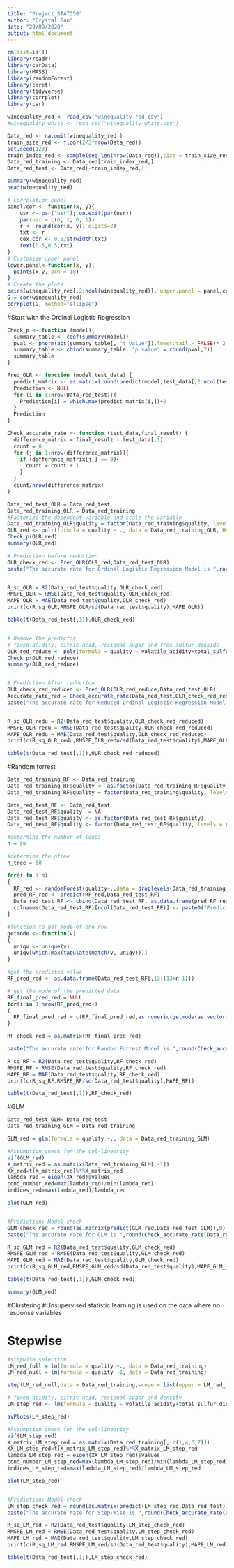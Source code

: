 ---
title: "Project_STAT350"
author: "Crystal Fan"
date: "29/09/2020"
output: html_document
---
```{r}
rm(list=ls())
library(readr)
library(carData)
library(MASS)
library(randomForest)
library(caret)
library(tidyverse)
library(corrplot)
library(car)

winequality_red <- read_csv("winequality-red.csv")
#winequality_white <- read_csv("winequality-white.csv")
```

```{r}
Data_red <- na.omit(winequality_red )
train_size_red <- floor(2/3*nrow(Data_red))
set.seed(123)
train_index_red <- sample(seq_len(nrow(Data_red)),size = train_size_red)
Data_red_training <- Data_red[train_index_red,]
Data_red_test <- Data_red[-train_index_red,]

```


```{r}
summary(winequality_red)
head(winequality_red)

# Correlation panel
panel.cor <- function(x, y){
    usr <- par("usr"); on.exit(par(usr))
    par(usr = c(0, 1, 0, 1))
    r <- round(cor(x, y), digits=2)
    txt <- r
    cex.cor <- 0.8/strwidth(txt)
    text(0.5,0.5,txt)
}
# Customize upper panel
lower.panel<-function(x, y){
  points(x,y, pch = 10)
}
# Create the plots
pairs(winequality_red[,2:ncol(winequality_red)], upper.panel = panel.cor,lower.panel = lower.panel)
G = cor(winequality_red)
corrplot(G, method="ellipse")
```

#Start with the Ordinal Logistic Regression
```{r}
Check_p <- function (model){
  summary_table <- coef(summary(model))
  pval <- pnorm(abs(summary_table[, "t value"]),lower.tail = FALSE)* 2
  summary_table <- cbind(summary_table, "p value" = round(pval,7))
  summary_table 
}

Pred_OLR <- function (model,test_data) {
  predict_matrix <- as.matrix(round(predict(model,test_data[,2:ncol(test_data)],type = "p"), 3))
  Prediction <- NULL
  for (i in 1:nrow(Data_red_test)){
    Prediction[i] = which.max(predict_matrix[i,])+2
  }
  Prediction
}

Check_accurate_rate <- function (test_data,final_result) {
  difference_matrix = final_result - test_data[,1]
  count = 0
  for (j in 1:nrow(difference_matrix)){
    if (difference_matrix[j,] == 0){
      count = count + 1
    }
  }
  count/nrow(difference_matrix)
}

Data_red_test_OLR = Data_red_test
Data_red_training_OLR = Data_red_training
#Factorize the dependent variable and scale the variable
Data_red_training_OLR$quality = factor(Data_red_training$quality, levels = c("3","4","5","6","7","8"),ordered = TRUE)
OLR_red <- polr(formula = quality ~ ., data = Data_red_training_OLR, Hess = TRUE)
Check_p(OLR_red)
summary(OLR_red)

# Prediction before reduction 
OLR_check_red <- Pred_OLR(OLR_red,Data_red_test_OLR)
paste("The accurate rate for Ordinal Logistic Regression Model is ",round(Check_accurate_rate(Data_red_test,OLR_check_red),5))


R_sq_OLR = R2(Data_red_test$quality,OLR_check_red)
RMSPE_OLR = RMSE(Data_red_test$quality,OLR_check_red)
MAPE_OLR = MAE(Data_red_test$quality,OLR_check_red)
print(c(R_sq_OLR,RMSPE_OLR/sd(Data_red_test$quality),MAPE_OLR))

table(t(Data_red_test[,1]),OLR_check_red)


# Remove the predictor
# fixed acidity, citric acid, residual sugar and free sulfur dioxide
OLR_red_reduce <- polr(formula = quality ~ volatile_acidity+total_sulfur_dioxide+chlorides+density+pH +sulphates+alcohol , data = Data_red_training_OLR, Hess = TRUE)
Check_p(OLR_red_reduce)
summary(OLR_red_reduce)


# Prediction After reduction
OLR_check_red_reduced <- Pred_OLR(OLR_red_reduce,Data_red_test_OLR)
Accurate_rate_red = Check_accurate_rate(Data_red_test,OLR_check_red_reduced) 
paste("The accurate rate for Reduced Ordinal Logistic Regression Model is ",round(Check_accurate_rate(Data_red_test,OLR_check_red_reduced),5))


R_sq_OLR_redu = R2(Data_red_test$quality,OLR_check_red_reduced)
RMSPE_OLR_redu = RMSE(Data_red_test$quality,OLR_check_red_reduced)
MAPE_OLR_redu = MAE(Data_red_test$quality,OLR_check_red_reduced)
print(c(R_sq_OLR_redu,RMSPE_OLR_redu/sd(Data_red_test$quality),MAPE_OLR_redu))

table(t(Data_red_test[,1]),OLR_check_red_reduced)
```

#Random forrest
```{r}
Data_red_training_RF <- Data_red_training
Data_red_training_RF$quality <- as.factor(Data_red_training_RF$quality)
Data_red_training_RF$quality = factor(Data_red_training$quality, levels = c("3","4","5","6","7","8"),ordered = TRUE)

Data_red_test_RF <- Data_red_test
Data_red_test_RF$quality  = NA
Data_red_test_RF$quality <- as.factor(Data_red_test_RF$quality)
Data_red_test_RF$quality <- factor(Data_red_test_RF$quality, levels = c("3","4","5","6","7","8"),ordered = TRUE)

#determine the number of loops
n = 50

#determine the ntree
n_tree = 50

for(i in 1:n)
{
  RF_red <- randomForest(quality~.,data = droplevels(Data_red_training_RF), ntree = n_tree, nPerm = 10,mtry = 4)
  pred_RF_red <- predict(RF_red,Data_red_test_RF)
  Data_red_test_RF <- cbind(Data_red_test_RF, as.data.frame(pred_RF_red))
  colnames(Data_red_test_RF)[ncol(Data_red_test_RF)] <- paste0("Prediction",i)
}

#function to get mode of one row
getmode <- function(v) 
{
  uniqv <- unique(v)
  uniqv[which.max(tabulate(match(v, uniqv)))]
}

#get the predicted value
RF_pred_red <- as.data.frame(Data_red_test_RF[,13:(13+n-1)])

# get the mode of the predicted data
RF_final_pred_red = NULL
for(i in 1:nrow(RF_pred_red))
{
  RF_final_pred_red = c(RF_final_pred_red,as.numeric(getmode(as.vector(unlist(RF_pred_red[i,])))))
}

RF_check_red = as.matrix(RF_final_pred_red)

paste("The accurate rate for Random Forrest Model is ",round(Check_accurate_rate(Data_red_test,RF_check_red),5))

R_sq_RF = R2(Data_red_test$quality,RF_check_red)
RMSPE_RF = RMSE(Data_red_test$quality,RF_check_red)
MAPE_RF = MAE(Data_red_test$quality,RF_check_red)
print(c(R_sq_RF,RMSPE_RF/sd(Data_red_test$quality),MAPE_RF))

table(t(Data_red_test[,1]),RF_check_red)

```

#GLM 
```{r}
Data_red_test_GLM= Data_red_test
Data_red_training_GLM = Data_red_training

GLM_red = glm(formula = quality ~., data = Data_red_training_GLM) 

#Assumption check for the col-linearity 
vif(GLM_red)
X_matrix_red = as.matrix(Data_red_training_GLM[,-1])
XX_red=t(X_matrix_red)%*%X_matrix_red
lambda_red = eigen(XX_red)$values
cond_number_red=max(lambda_red)/min(lambda_red)
indices_red=max(lambda_red)/lambda_red

plot(GLM_red)


#Prediction; Model check 
GLM_check_red = round(as.matrix(predict(GLM_red,Data_red_test_GLM)),0)
paste("The accurate rate for GLM is ",round(Check_accurate_rate(Data_red_test,GLM_check_red),5))

R_sq_GLM_red = R2(Data_red_test$quality,GLM_check_red)
RMSPE_GLM_red = RMSE(Data_red_test$quality,GLM_check_red)
MAPE_GLM_red = MAE(Data_red_test$quality,GLM_check_red)
print(c(R_sq_GLM_red,RMSPE_GLM_red/sd(Data_red_test$quality),MAPE_GLM__red))

table(t(Data_red_test[,1]),GLM_check_red)

summary(GLM_red)
```


#Clustering
#Unsupervised statistic learning is used on the data where no response variables

# Stepwise
```{r}
#stepwise selection
LM_red_full = lm(formula = quality ~., data = Data_red_training) 
LM_red_null = lm(formula = quality ~1, data = Data_red_training) 

step(LM_red_null,data = Data_red_training,scope = list(upper = LM_red_full),direction = "both")

# fixed acidity, citric acid, residual sugar and density  
LM_step_red <- lm(formula = quality ~ volatile_acidity+total_sulfur_dioxide+chlorides+free_sulfur_dioxide+pH +sulphates+alcohol, data = Data_red_training)

avPlots(LM_step_red)

#Assumption check for the col-linearity 
vif(LM_step_red)
X_matrix_LM_step_red = as.matrix(Data_red_training[,-c(1,4,6,7)])
XX_LM_step_red=t(X_matrix_LM_step_red)%*%X_matrix_LM_step_red
lambda_LM_step_red = eigen(XX_LM_step_red)$values
cond_number_LM_step_red=max(lambda_LM_step_red)/min(lambda_LM_step_red)
indices_LM_step_red=max(lambda_LM_step_red)/lambda_LM_step_red

plot(LM_step_red)


#Prediction; Model check 
LM_step_check_red = round(as.matrix(predict(LM_step_red,Data_red_test)),0)
paste("The accurate rate for Step-Wise is ",round(Check_accurate_rate(Data_red_test,LM_step_check_red),5))

R_sq_LM_red = R2(Data_red_test$quality,LM_step_check_red)
RMSPE_LM_red = RMSE(Data_red_test$quality,LM_step_check_red)
MAPE_LM_red = MAE(Data_red_test$quality,LM_step_check_red)
print(c(R_sq_LM_red,RMSPE_LM_red/sd(Data_red_test$quality),MAPE_LM_red))

table(t(Data_red_test[,1]),LM_step_check_red)
```


